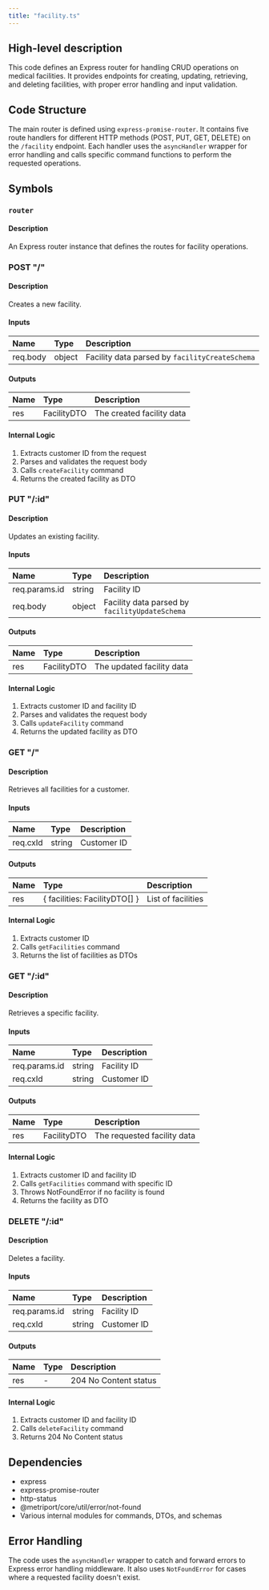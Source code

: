 ```yaml
---
title: "facility.ts"
---
```


## High-level description
This code defines an Express router for handling CRUD operations on medical facilities. It provides endpoints for creating, updating, retrieving, and deleting facilities, with proper error handling and input validation.

## Code Structure
The main router is defined using `express-promise-router`. It contains five route handlers for different HTTP methods (POST, PUT, GET, DELETE) on the `/facility` endpoint. Each handler uses the `asyncHandler` wrapper for error handling and calls specific command functions to perform the requested operations.

## Symbols

### `router`
#### Description
An Express router instance that defines the routes for facility operations.

### POST "/"
#### Description
Creates a new facility.

#### Inputs
| Name | Type | Description |
|:-----|:-----|:------------|
| req.body | object | Facility data parsed by `facilityCreateSchema` |

#### Outputs
| Name | Type | Description |
|:-----|:-----|:------------|
| res | FacilityDTO | The created facility data |

#### Internal Logic
1. Extracts customer ID from the request
2. Parses and validates the request body
3. Calls `createFacility` command
4. Returns the created facility as DTO

### PUT "/:id"
#### Description
Updates an existing facility.

#### Inputs
| Name | Type | Description |
|:-----|:-----|:------------|
| req.params.id | string | Facility ID |
| req.body | object | Facility data parsed by `facilityUpdateSchema` |

#### Outputs
| Name | Type | Description |
|:-----|:-----|:------------|
| res | FacilityDTO | The updated facility data |

#### Internal Logic
1. Extracts customer ID and facility ID
2. Parses and validates the request body
3. Calls `updateFacility` command
4. Returns the updated facility as DTO

### GET "/"
#### Description
Retrieves all facilities for a customer.

#### Inputs
| Name | Type | Description |
|:-----|:-----|:------------|
| req.cxId | string | Customer ID |

#### Outputs
| Name | Type | Description |
|:-----|:-----|:------------|
| res | { facilities: FacilityDTO[] } | List of facilities |

#### Internal Logic
1. Extracts customer ID
2. Calls `getFacilities` command
3. Returns the list of facilities as DTOs

### GET "/:id"
#### Description
Retrieves a specific facility.

#### Inputs
| Name | Type | Description |
|:-----|:-----|:------------|
| req.params.id | string | Facility ID |
| req.cxId | string | Customer ID |

#### Outputs
| Name | Type | Description |
|:-----|:-----|:------------|
| res | FacilityDTO | The requested facility data |

#### Internal Logic
1. Extracts customer ID and facility ID
2. Calls `getFacilities` command with specific ID
3. Throws NotFoundError if no facility is found
4. Returns the facility as DTO

### DELETE "/:id"
#### Description
Deletes a facility.

#### Inputs
| Name | Type | Description |
|:-----|:-----|:------------|
| req.params.id | string | Facility ID |
| req.cxId | string | Customer ID |

#### Outputs
| Name | Type | Description |
|:-----|:-----|:------------|
| res | - | 204 No Content status |

#### Internal Logic
1. Extracts customer ID and facility ID
2. Calls `deleteFacility` command
3. Returns 204 No Content status

## Dependencies
- express
- express-promise-router
- http-status
- @metriport/core/util/error/not-found
- Various internal modules for commands, DTOs, and schemas

## Error Handling
The code uses the `asyncHandler` wrapper to catch and forward errors to Express error handling middleware. It also uses `NotFoundError` for cases where a requested facility doesn't exist.